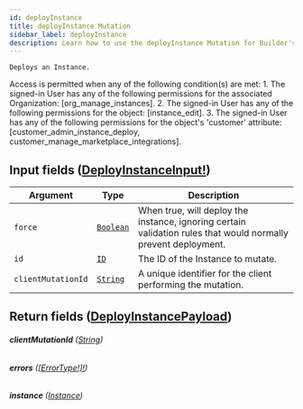 ```yaml
---
id: deployInstance
title: deployInstance Mutation
sidebar_label: deployInstance
description: Learn how to use the deployInstance Mutation for Builder's API.
---
```


    Deploys an Instance.

Access is permitted when any of the following condition(s) are met: 1. The signed-in User has any of the following permissions for the associated Organization: [org_manage_instances]. 2. The signed-in User has any of the following permissions for the object: [instance_edit]. 3. The signed-in User has any of the following permissions for the object's 'customer' attribute: [customer_admin_instance_deploy, customer_manage_marketplace_integrations].

## Input fields ([DeployInstanceInput!](/docs/composer/builder/api/schema/input_object/DeployInstanceInput.mdx))

| Argument           | Type                                       | Description                                                                                                    |
| ------------------ | ------------------------------------------ | -------------------------------------------------------------------------------------------------------------- |
| `force`            | [`Boolean`](/docs/composer/builder/api/schema/scalar/Boolean.mdx) | When true, will deploy the instance, ignoring certain validation rules that would normally prevent deployment. |
| `id`               | [`ID`](/docs/composer/builder/api/schema/scalar/ID.mdx)           | The ID of the Instance to mutate.                                                                              |
| `clientMutationId` | [`String`](/docs/composer/builder/api/schema/scalar/String.mdx)   | A unique identifier for the client performing the mutation.                                                    |

## Return fields ([DeployInstancePayload](/docs/composer/builder/api/schema/object/DeployInstancePayload.mdx))

###### <b>clientMutationId</b> ([String](/docs/composer/builder/api/schema/scalar/String.mdx))

###### <b>errors</b> ([[ErrorType!]!](/docs/composer/builder/api/schema/object/ErrorType.mdx))

###### <b>instance</b> ([Instance](/docs/composer/builder/api/schema/object/Instance.mdx))
